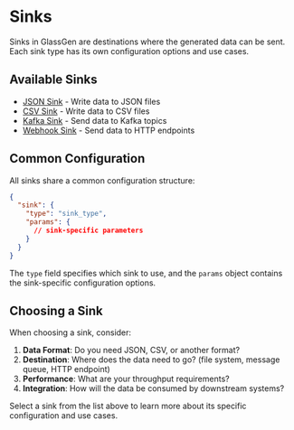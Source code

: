 # Sinks

Sinks in GlassGen are destinations where the generated data can be sent. Each sink type has its own configuration options and use cases.

## Available Sinks

- [JSON Sink](./json) - Write data to JSON files
- [CSV Sink](./csv) - Write data to CSV files
- [Kafka Sink](./kafka) - Send data to Kafka topics
- [Webhook Sink](./webhook) - Send data to HTTP endpoints

## Common Configuration

All sinks share a common configuration structure:

```json
{
  "sink": {
    "type": "sink_type",
    "params": {
      // sink-specific parameters
    }
  }
}
```

The `type` field specifies which sink to use, and the `params` object contains the sink-specific configuration options.

## Choosing a Sink

When choosing a sink, consider:

1. **Data Format**: Do you need JSON, CSV, or another format?
2. **Destination**: Where does the data need to go? (file system, message queue, HTTP endpoint)
3. **Performance**: What are your throughput requirements?
4. **Integration**: How will the data be consumed by downstream systems?

Select a sink from the list above to learn more about its specific configuration and use cases. 